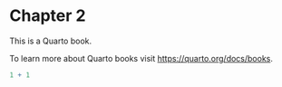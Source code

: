# Chapter 2

This is a Quarto book.

To learn more about Quarto books visit <https://quarto.org/docs/books>.

```r
1 + 1
```
